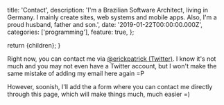 
  title: 'Contact',
  description:
    'I&#039;m a Brazilian Software Architect, living in Germany. I mainly create sites, web systems and mobile apps. Also, I&#039;m a proud husband, father and son.',
  date: '2019-01-22T00:00:00.000Z',
  categories: ['programming'],
  feature: true,
};

  return <BlogPage meta={meta}>{children}</BlogPage>;
}

Right now, you can contact me via [@erickpatrick (Twitter)](https://twitter.com/erickpatrick). I know it's not much and you may not even have a Twitter account, but I won't make the same mistake of adding my email here again =P

However, soonish, I'll add the a form where you can contact me directly through this page, which will make things much, much easier =)
